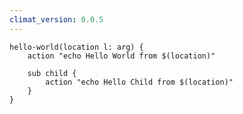 ```yaml
---
climat_version: 0.0.5
---
```

```clidsl title="scope.cli"
hello-world(location l: arg) {
    action "echo Hello World from $(location)"

    sub child {
        action "echo Hello Child from $(location)"
    }
}
```